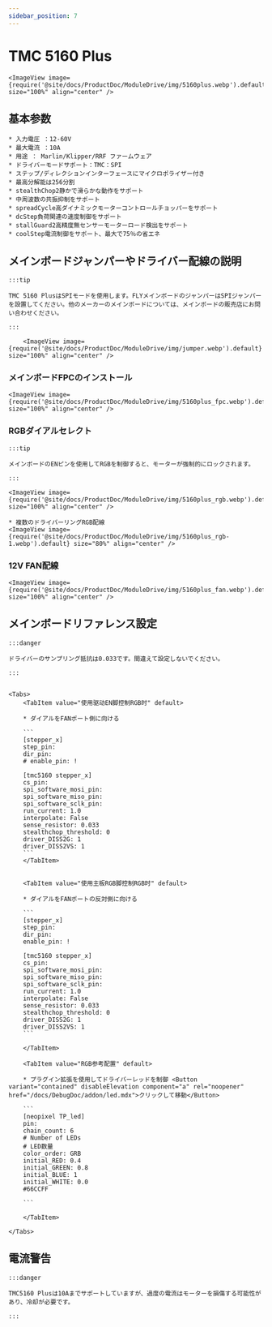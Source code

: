 ```yaml
---
sidebar_position: 7
---
```


# TMC 5160 Plus

    <ImageView image={require('@site/docs/ProductDoc/ModuleDrive/img/5160plus.webp').default} size="100%" align="center" />

## 基本参数

    * 入力電圧 ：12-60V
    * 最大電流 ：10A
    * 用途 ： Marlin/Klipper/RRF ファームウェア
    * ドライバーモードサポート：TMC：SPI
    * ステップ/ディレクションインターフェースにマイクロポライザー付き
    * 最高分解能は256分割
    * stealthChop2静かで滑らかな動作をサポート
    * 中周波数の共振抑制をサポート
    * spreadCycle高ダイナミックモーターコントロールチョッパーをサポート
    * dcStep負荷関連の速度制御をサポート
    * stallGuard2高精度無センサーモーターロード検出をサポート
    * coolStep電流制御をサポート、最大で75％の省エネ

## メインボードジャンパーやドライバー配線の説明

    :::tip

    TMC 5160 PlusはSPIモードを使用します。FLYメインボードのジャンパーはSPIジャンパーを設置してください。他のメーカーのメインボードについては、メインボードの販売店にお問い合わせください。

    :::

        <ImageView image={require('@site/docs/ProductDoc/ModuleDrive/img/jumper.webp').default} size="100%" align="center" />

### メインボードFPCのインストール

    <ImageView image={require('@site/docs/ProductDoc/ModuleDrive/img/5160plus_fpc.webp').default} size="100%" align="center" />

### RGBダイアルセレクト

    :::tip

    メインボードのENピンを使用してRGBを制御すると、モーターが強制的にロックされます。

    :::

    <ImageView image={require('@site/docs/ProductDoc/ModuleDrive/img/5160plus_rgb.webp').default} size="100%" align="center" />
    
    * 複数のドライバーリングRGB配線
    <ImageView image={require('@site/docs/ProductDoc/ModuleDrive/img/5160plus_rgb-1.webp').default} size="80%" align="center" />


### 12V FAN配線

    <ImageView image={require('@site/docs/ProductDoc/ModuleDrive/img/5160plus_fan.webp').default} size="100%" align="center" />

## メインボードリファレンス設定

    :::danger

    ドライバーのサンプリング抵抗は0.033です。間違えて設定しないでください。

    :::


    <Tabs>
        <TabItem value="使用驱动EN脚控制RGB时" default>
        
        * ダイアルをFANポート側に向ける

        ```
        [stepper_x]
        step_pin: 
        dir_pin: 
        # enable_pin: !

        [tmc5160 stepper_x]
        cs_pin: 
        spi_software_mosi_pin: 
        spi_software_miso_pin: 
        spi_software_sclk_pin: 
        run_current: 1.0
        interpolate: False
        sense_resistor: 0.033
        stealthchop_threshold: 0
        driver_DISS2G: 1
        driver_DISS2VS: 1
        ```
        </TabItem>


        <TabItem value="使用主板RGB脚控制RGB时" default>
        
        * ダイアルをFANポートの反対側に向ける

        ```
        [stepper_x]
        step_pin: 
        dir_pin: 
        enable_pin: !
        
        [tmc5160 stepper_x]
        cs_pin: 
        spi_software_mosi_pin: 
        spi_software_miso_pin: 
        spi_software_sclk_pin: 
        run_current: 1.0
        interpolate: False
        sense_resistor: 0.033
        stealthchop_threshold: 0
        driver_DISS2G: 1
        driver_DISS2VS: 1
        ```  

        </TabItem>

        <TabItem value="RGB参考配置" default>

        * プラグイン拡張を使用してドライバーレッドを制御 <Button variant="contained" disableElevation component="a" rel="noopener" href="/docs/DebugDoc/addon/led.mdx">クリックして移動</Button>

        ```
        [neopixel TP_led]
        pin: 
        chain_count: 6
        # Number of LEDs
        # LED数量
        color_order: GRB
        initial_RED: 0.4    
        initial_GREEN: 0.8
        initial_BLUE: 1
        initial_WHITE: 0.0
        #66CCFF 

        ```  

        </TabItem>

    </Tabs>

## 電流警告

    :::danger

    TMC5160 Plusは10Aまでサポートしていますが、過度の電流はモーターを損傷する可能性があり、冷却が必要です。

    :::
